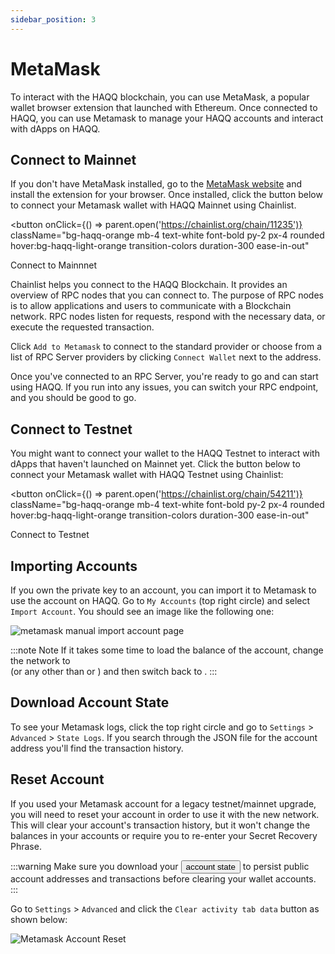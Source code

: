 ```yaml
---
sidebar_position: 3
---
```



# MetaMask

To interact with the HAQQ blockchain, you can use MetaMask, a popular wallet
browser extension that launched with Ethereum. Once connected to HAQQ, you can use Metamask
to manage your HAQQ accounts and interact with dApps on HAQQ.

## Connect to Mainnet

If you don't have MetaMask installed, go to the [MetaMask
website](https://metamask.io/download/) and install the extension for your
browser. Once installed, click the button below to connect your Metamask wallet
with HAQQ Mainnet using Chainlist.

<button
  onClick={() => parent.open('https://chainlist.org/chain/11235')}
  className="bg-haqq-orange mb-4 text-white font-bold py-2 px-4 rounded hover:bg-haqq-light-orange transition-colors duration-300 ease-in-out"
>
  Connect to Mainnnet
</button>

Chainlist helps you connect to the HAQQ Blockchain. It provides an overview of
RPC nodes that you can connect to. The purpose of RPC nodes is to allow
applications and users to communicate with a Blockchain network. RPC nodes
listen for requests, respond with the necessary data, or execute the requested
transaction.

Click `Add to Metamask` to connect to the standard provider or choose
from a list of RPC Server providers by clicking `Connect Wallet` next to the
address.

Once you've connected to an RPC Server, you're ready to go and can start using
HAQQ. If you run into any issues, you can switch your RPC endpoint, and you
should be good to go.

## Connect to Testnet

You might want to connect your wallet to the HAQQ Testnet to interact with
dApps that haven't launched on Mainnet yet. Click the button below to connect
your Metamask wallet with HAQQ Testnet using Chainlist:

<button
  onClick={() => parent.open('https://chainlist.org/chain/54211')}
  className="bg-haqq-orange mb-4 text-white font-bold py-2 px-4 rounded hover:bg-haqq-light-orange transition-colors duration-300 ease-in-out"
>
  Connect to Testnet
</button>

<!-- ## Connect to Local Node

You can also connect Metamask to a local node, which is useful if you are
planning on developing on HAQQ locally. If you haven't already set up your own
local node, follow the instructions in
the [GitHub repository](https://github.com/haqq-network/haqq).

Open the MetaMask extension on your browser and log in to your
MetaMask account if you are not already. Then click the top right circle and go
to `Settings` > `Networks` > `Add Network` and fill the form as shown below.

![metamask networks settings](/img/metamask-network-settings.png)

Here is the list of fields that you can use to paste on Metamask:

- **Network Name:** <Highlighter keyword="name" postText=" Local" />
- **New RPC URL:** <Highlighter keyword="rpc_url"/>
- **Chain ID:** <Highlighter keyword="chain_id" />
- **Currency Symbol (optional):** <Highlighter keyword="testnet_denom" />
- **Block Explorer URL (optional):** <Highlighter keyword="block_explorer_url" /> -->

## Importing Accounts

If you own the private key to an account, you can import it to Metamask to use
the account on HAQQ. Go to `My Accounts` (top right circle) and select `Import
Account`. You should see an image like the following one:

![metamask manual import account page](/img/metamask-import.png)

:::note Note
If it takes some time to load the balance of the account, change the
network to <br /> <Highlighter keyword="eth_name" /> (or any other than <Highlighter keyword="rpc_url_local" /> or <Highlighter keyword="name" />)
and then switch back to <Highlighter keyword="name" />.
:::

## Download Account State

To see your Metamask logs, click the top right circle and go to `Settings` >
`Advanced` > `State Logs`. If you search through the JSON file for the account
address you'll find the transaction history.

## Reset Account

If you used your Metamask account for a legacy testnet/mainnet upgrade, you will
need to reset your account in order to use it with the new network. This will
clear your account's transaction history, but it won't change the balances in
your accounts or require you to re-enter your Secret Recovery Phrase.

:::warning
Make sure you download your <Link to="#download-account-state"><button className="text-haqq-orange hover:text-haqq-light-orange transition-colors duration-300 ease-in-out">account state</button></Link>
to persist public account addresses and transactions before clearing your wallet accounts.
:::

Go to `Settings` > `Advanced` and click the `Clear activity tab data` button as shown
below:

![Metamask Account Reset](/img/reset-account.png)
